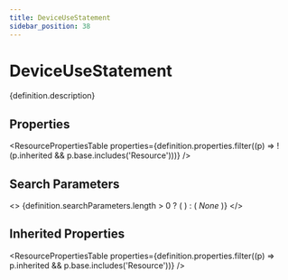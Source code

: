 ```yaml
---
title: DeviceUseStatement
sidebar_position: 38
---
```



# DeviceUseStatement

<p>{definition.description}</p>

## Properties

<ResourcePropertiesTable properties={definition.properties.filter((p) => !(p.inherited && p.base.includes('Resource')))} />

## Search Parameters

<>
  {definition.searchParameters.length > 0 ? (
    <SearchParamsTable searchParams={definition.searchParameters} />
  ) : (
    <em>None</em>
  )}
</>

## Inherited Properties

<ResourcePropertiesTable properties={definition.properties.filter((p) => p.inherited && p.base.includes('Resource'))} />


